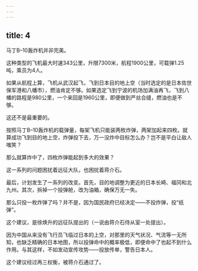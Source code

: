 ```yaml
---
---
---
```

title: 4
---



马丁B–10轰炸机并非完美。

这种类型的飞机最大时速343公里，升限7300米，航程1900公里，可载弹1.25吨，乘员为4人。

如果从航程上算，飞机从武汉起飞，飞到日本目的地上空（当时选定的是日本佐世保军港和八幡市），燃油肯定不够。如果选定飞到宁波的机场加满油再飞，飞到八幡的路程是980公里，一个来回是1960公里，即便做到严丝合缝，燃油也是不够。

这还不是最重要的。

按照马丁B–10轰炸机的载弹量，每架飞机只能装两枚炸弹，两架加起来四枚。就算成功飞到目的地上空，炸弹投下去，万一没炸中目标怎么办？岂不是平白让敌人嗤笑？

那么就算炸中了，四枚炸弹能起到多大的效果？

这一系列的问题困扰着远征大队，也困扰着蒋介石。

最后，计划发生了一系列的改变。首先，目的地调整为更近的日本长崎、福冈和北九州。其次，拆掉一个投弹舱，改为油箱，确保万无一失。

那么只投一枚炸弹了吗？并不是，因为国民政府已经决定——不投炸弹，投“纸弹”。

这个建议，是徐焕升的远征队提出的（一说由蒋介石侍从室一处提出）。

因为中国从来没有飞行员飞临过日本的上空，对那里的天气状况、气流等一无所知，也缺乏精确的日本地图，所以投弹命中的概率极低，即便命中了也起不到什么作用。与其这样，不如发动宣传攻势——投放传单，警告日本人。

这个建议经过再三权衡，被蒋介石通过了。